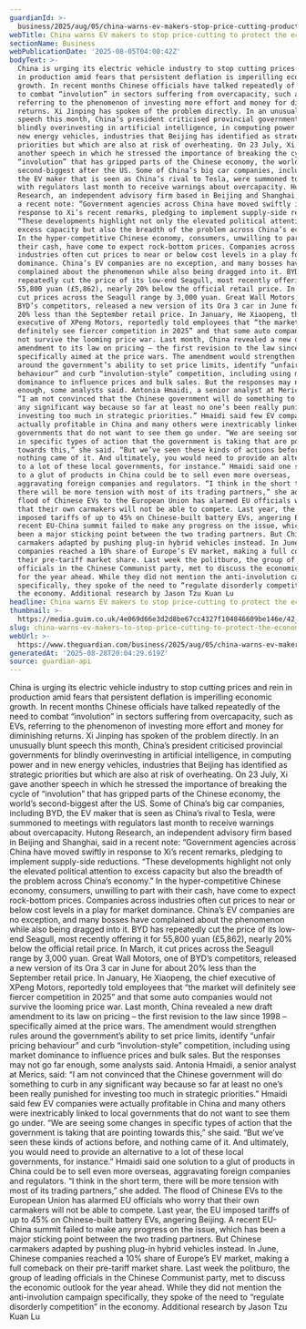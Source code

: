 ```yaml
---
guardianId: >-
  business/2025/aug/05/china-warns-ev-makers-stop-price-cutting-production-involution
webTitle: China warns EV makers to stop price-cutting to protect the economy
sectionName: Business
webPublicationDate: '2025-08-05T04:00:42Z'
bodyText: >-
  China is urging its electric vehicle industry to stop cutting prices and rein
  in production amid fears that persistent deflation is imperilling economic
  growth. In recent months Chinese officials have talked repeatedly of the need
  to combat “involution” in sectors suffering from overcapacity, such as EVs,
  referring to the phenomenon of investing more effort and money for diminishing
  returns. Xi Jinping has spoken of the problem directly. In an unusually blunt
  speech this month, China’s president criticised provincial governments for
  blindly overinvesting in artificial intelligence, in computing power and in
  new energy vehicles, industries that Beijing has identified as strategic
  priorities but which are also at risk of overheating. On 23 July, Xi gave
  another speech in which he stressed the importance of breaking the cycle of
  “involution” that has gripped parts of the Chinese economy, the world’s
  second-biggest after the US. Some of China’s big car companies, including BYD,
  the EV maker that is seen as China’s rival to Tesla, were summoned to meetings
  with regulators last month to receive warnings about overcapacity. Hutong
  Research, an independent advisory firm based in Beijing and Shanghai, said in
  a recent note: “Government agencies across China have moved swiftly in
  response to Xi’s recent remarks, pledging to implement supply-side reductions.
  “These developments highlight not only the elevated political attention to
  excess capacity but also the breadth of the problem across China’s economy.”
  In the hyper-competitive Chinese economy, consumers, unwilling to part with
  their cash, have come to expect rock-bottom prices. Companies across
  industries often cut prices to near or below cost levels in a play for market
  dominance. China’s EV companies are no exception, and many bosses have
  complained about the phenomenon while also being dragged into it. BYD has
  repeatedly cut the price of its low-end Seagull, most recently offering it for
  55,800 yuan (£5,862), nearly 20% below the official retail price. In March, it
  cut prices across the Seagull range by 3,000 yuan. Great Wall Motors, one of
  BYD’s competitors, released a new version of its Ora 3 car in June for about
  20% less than the September retail price. In January, He Xiaopeng, the chief
  executive of XPeng Motors, reportedly told employees that “the market will
  definitely see fiercer competition in 2025” and that some auto companies would
  not survive the looming price war. Last month, China revealed a new draft
  amendment to its law on pricing – the first revision to the law since 1998 –
  specifically aimed at the price wars. The amendment would strengthen rules
  around the government’s ability to set price limits, identify “unfair pricing
  behaviour” and curb “involution-style” competition, including using market
  dominance to influence prices and bulk sales. But the responses may not go far
  enough, some analysts said. Antonia Hmaidi, a senior analyst at Merics, said:
  “I am not convinced that the Chinese government will do something to curb in
  any significant way because so far at least no one’s been really punished for
  investing too much in strategic priorities.” Hmaidi said few EV companies were
  actually profitable in China and many others were inextricably linked to local
  governments that do not want to see them go under. “We are seeing some changes
  in specific types of action that the government is taking that are pointing
  towards this,” she said. “But we’ve seen these kinds of actions before, and
  nothing came of it. And ultimately, you would need to provide an alternative
  to a lot of these local governments, for instance.” Hmaidi said one solution
  to a glut of products in China could be to sell even more overseas,
  aggravating foreign companies and regulators. “I think in the short term,
  there will be more tension with most of its trading partners,” she added. The
  flood of Chinese EVs to the European Union has alarmed EU officials who worry
  that their own carmakers will not be able to compete. Last year, the EU
  imposed tariffs of up to 45% on Chinese-built battery EVs, angering Beijing. A
  recent EU-China summit failed to make any progress on the issue, which has
  been a major sticking point between the two trading partners. But Chinese
  carmakers adapted by pushing plug-in hybrid vehicles instead. In June, Chinese
  companies reached a 10% share of Europe’s EV market, making a full comeback on
  their pre-tariff market share. Last week the politburo, the group of leading
  officials in the Chinese Communist party, met to discuss the economic outlook
  for the year ahead. While they did not mention the anti-involution campaign
  specifically, they spoke of the need to “regulate disorderly competition” in
  the economy. Additional research by Jason Tzu Kuan Lu
headline: China warns EV makers to stop price-cutting to protect the economy
thumbnail: >-
  https://media.guim.co.uk/4e069d66e3d2d8be67cc4327f104846609be146e/42_0_4944_3956/500.jpg
slug: china-warns-ev-makers-to-stop-price-cutting-to-protect-the-economy
webUrl: >-
  https://www.theguardian.com/business/2025/aug/05/china-warns-ev-makers-stop-price-cutting-production-involution
generatedAt: '2025-08-28T20:04:29.619Z'
source: guardian-api
---
```

China is urging its electric vehicle industry to stop cutting prices and rein in production amid fears that persistent deflation is imperilling economic growth. In recent months Chinese officials have talked repeatedly of the need to combat “involution” in sectors suffering from overcapacity, such as EVs, referring to the phenomenon of investing more effort and money for diminishing returns. Xi Jinping has spoken of the problem directly. In an unusually blunt speech this month, China’s president criticised provincial governments for blindly overinvesting in artificial intelligence, in computing power and in new energy vehicles, industries that Beijing has identified as strategic priorities but which are also at risk of overheating. On 23 July, Xi gave another speech in which he stressed the importance of breaking the cycle of “involution” that has gripped parts of the Chinese economy, the world’s second-biggest after the US. Some of China’s big car companies, including BYD, the EV maker that is seen as China’s rival to Tesla, were summoned to meetings with regulators last month to receive warnings about overcapacity. Hutong Research, an independent advisory firm based in Beijing and Shanghai, said in a recent note: “Government agencies across China have moved swiftly in response to Xi’s recent remarks, pledging to implement supply-side reductions. “These developments highlight not only the elevated political attention to excess capacity but also the breadth of the problem across China’s economy.” In the hyper-competitive Chinese economy, consumers, unwilling to part with their cash, have come to expect rock-bottom prices. Companies across industries often cut prices to near or below cost levels in a play for market dominance. China’s EV companies are no exception, and many bosses have complained about the phenomenon while also being dragged into it. BYD has repeatedly cut the price of its low-end Seagull, most recently offering it for 55,800 yuan (£5,862), nearly 20% below the official retail price. In March, it cut prices across the Seagull range by 3,000 yuan. Great Wall Motors, one of BYD’s competitors, released a new version of its Ora 3 car in June for about 20% less than the September retail price. In January, He Xiaopeng, the chief executive of XPeng Motors, reportedly told employees that “the market will definitely see fiercer competition in 2025” and that some auto companies would not survive the looming price war. Last month, China revealed a new draft amendment to its law on pricing – the first revision to the law since 1998 – specifically aimed at the price wars. The amendment would strengthen rules around the government’s ability to set price limits, identify “unfair pricing behaviour” and curb “involution-style” competition, including using market dominance to influence prices and bulk sales. But the responses may not go far enough, some analysts said. Antonia Hmaidi, a senior analyst at Merics, said: “I am not convinced that the Chinese government will do something to curb in any significant way because so far at least no one’s been really punished for investing too much in strategic priorities.” Hmaidi said few EV companies were actually profitable in China and many others were inextricably linked to local governments that do not want to see them go under. “We are seeing some changes in specific types of action that the government is taking that are pointing towards this,” she said. “But we’ve seen these kinds of actions before, and nothing came of it. And ultimately, you would need to provide an alternative to a lot of these local governments, for instance.” Hmaidi said one solution to a glut of products in China could be to sell even more overseas, aggravating foreign companies and regulators. “I think in the short term, there will be more tension with most of its trading partners,” she added. The flood of Chinese EVs to the European Union has alarmed EU officials who worry that their own carmakers will not be able to compete. Last year, the EU imposed tariffs of up to 45% on Chinese-built battery EVs, angering Beijing. A recent EU-China summit failed to make any progress on the issue, which has been a major sticking point between the two trading partners. But Chinese carmakers adapted by pushing plug-in hybrid vehicles instead. In June, Chinese companies reached a 10% share of Europe’s EV market, making a full comeback on their pre-tariff market share. Last week the politburo, the group of leading officials in the Chinese Communist party, met to discuss the economic outlook for the year ahead. While they did not mention the anti-involution campaign specifically, they spoke of the need to “regulate disorderly competition” in the economy. Additional research by Jason Tzu Kuan Lu
